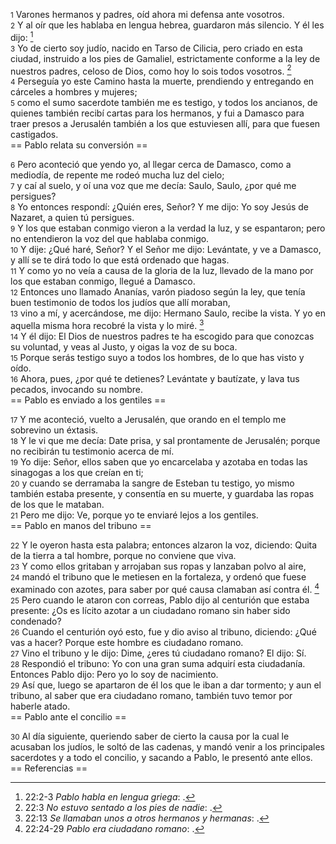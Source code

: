 {{anchor|1}} <small>1</small> Varones hermanos y padres, oíd ahora mi defensa ante vosotros.<br>
{{anchor|2}} <small>2</small> Y al oír que les hablaba en lengua hebrea, guardaron más silencio. Y él les dijo: <ref>22:2-3 ''Pablo habla en lengua griega'': {{lib|LU|121|1|2}}.</ref><br>
{{anchor|3}} <small>3</small> Yo de cierto soy judío, nacido en Tarso de Cilicia, pero criado en esta ciudad, instruido a los pies de Gamaliel, estrictamente conforme a la ley de nuestros padres, celoso de Dios, como hoy lo sois todos vosotros. <ref>22:3 ''No estuvo sentado a los pies de nadie'': {{lib|LU|126|2|3}}.</ref><br>
{{anchor|4}} <small>4</small> Perseguía yo este Camino hasta la muerte, prendiendo y entregando en cárceles a hombres y mujeres;<br>
{{anchor|5}} <small>5</small> como el sumo sacerdote también me es testigo, y todos los ancianos, de quienes también recibí cartas para los hermanos, y fui a Damasco para traer presos a Jerusalén también a los que estuviesen allí, para que fuesen castigados.<br>
== Pablo relata su conversión ==

{{anchor|6}} <small>6</small> Pero aconteció que yendo yo, al llegar cerca de Damasco, como a mediodía, de repente me rodeó mucha luz del cielo;<br>
{{anchor|7}} <small>7</small> y caí al suelo, y oí una voz que me decía: Saulo, Saulo, ¿por qué me persigues?<br>
{{anchor|8}} <small>8</small> Yo entonces respondí: ¿Quién eres, Señor? Y me dijo: Yo soy Jesús de Nazaret, a quien tú persigues.<br>
{{anchor|9}} <small>9</small> Y los que estaban conmigo vieron a la verdad la luz, y se espantaron; pero no entendieron la voz del que hablaba conmigo.<br>
{{anchor|10}} <small>10</small> Y dije: ¿Qué haré, Señor? Y el Señor me dijo: Levántate, y ve a Damasco, y allí se te dirá todo lo que está ordenado que hagas.<br>
{{anchor|11}} <small>11</small> Y como yo no veía a causa de la gloria de la luz, llevado de la mano por los que estaban conmigo, llegué a Damasco.<br>
{{anchor|12}} <small>12</small> Entonces uno llamado Ananías, varón piadoso según la ley, que tenía buen testimonio de todos los judíos que allí moraban,<br>
{{anchor|13}} <small>13</small> vino a mí, y acercándose, me dijo: Hermano Saulo, recibe la vista. Y yo en aquella misma hora recobré la vista y lo miré. <ref>22:13 ''Se llamaban unos a otros hermanos y hermanas'': {{lib|LU|194|4|7}}.</ref><br>
{{anchor|14}} <small>14</small> Y él dijo: El Dios de nuestros padres te ha escogido para que conozcas su voluntad, y veas al Justo, y oigas la voz de su boca.<br>
{{anchor|15}} <small>15</small> Porque serás testigo suyo a todos los hombres, de lo que has visto y oído.<br>
{{anchor|16}} <small>16</small> Ahora, pues, ¿por qué te detienes? Levántate y bautízate, y lava tus pecados, invocando su nombre.<br>
== Pablo es enviado a los gentiles ==

{{anchor|17}} <small>17</small> Y me aconteció, vuelto a Jerusalén, que orando en el templo me sobrevino un éxtasis.<br>
{{anchor|18}} <small>18</small> Y le vi que me decía: Date prisa, y sal prontamente de Jerusalén; porque no recibirán tu testimonio acerca de mí.<br>
{{anchor|19}} <small>19</small> Yo dije: Señor, ellos saben que yo encarcelaba y azotaba en todas las sinagogas a los que creían en ti;<br>
{{anchor|20}} <small>20</small> y cuando se derramaba la sangre de Esteban tu testigo, yo mismo también estaba presente, y consentía en su muerte, y guardaba las ropas de los que le mataban.<br>
{{anchor|21}} <small>21</small> Pero me dijo: Ve, porque yo te enviaré lejos a los gentiles.<br>
== Pablo en manos del tribuno ==

{{anchor|22}} <small>22</small> Y le oyeron hasta esta palabra; entonces alzaron la voz, diciendo: Quita de la tierra a tal hombre, porque no conviene que viva.<br>
{{anchor|23}} <small>23</small> Y como ellos gritaban y arrojaban sus ropas y lanzaban polvo al aire,<br>
{{anchor|24}} <small>24</small> mandó el tribuno que le metiesen en la fortaleza, y ordenó que fuese examinado con azotes, para saber por qué causa clamaban así contra él. <ref>22:24-29 ''Pablo era ciudadano romano'': {{lib|LU|121|1|2}}.</ref><br>
{{anchor|25}} <small>25</small> Pero cuando le ataron con correas, Pablo dijo al centurión que estaba presente: ¿Os es lícito azotar a un ciudadano romano sin haber sido condenado?<br>
{{anchor|26}} <small>26</small> Cuando el centurión oyó esto, fue y dio aviso al tribuno, diciendo: ¿Qué vas a hacer? Porque este hombre es ciudadano romano.<br>
{{anchor|27}} <small>27</small> Vino el tribuno y le dijo: Dime, ¿eres tú ciudadano romano? El dijo: Sí.<br>
{{anchor|28}} <small>28</small> Respondió el tribuno: Yo con una gran suma adquirí esta ciudadanía. Entonces Pablo dijo: Pero yo lo soy de nacimiento.<br>
{{anchor|29}} <small>29</small> Así que, luego se apartaron de él los que le iban a dar tormento; y aun el tribuno, al saber que era ciudadano romano, también tuvo temor por haberle atado.<br>
== Pablo ante el concilio ==

{{anchor|30}} <small>30</small> Al día siguiente, queriendo saber de cierto la causa por la cual le acusaban los judíos, le soltó de las cadenas, y mandó venir a los principales sacerdotes y a todo el concilio, y sacando a Pablo, le presentó ante ellos.<br>
== Referencias ==

<references />
